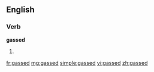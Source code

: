==English==

===Verb===
'''gassed'''

# {{past of|[[gas]]}}

[[fr:gassed]]
[[mg:gassed]]
[[simple:gassed]]
[[vi:gassed]]
[[zh:gassed]]